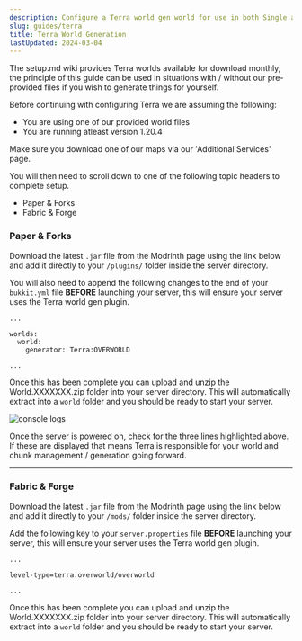 ```yaml
---
description: Configure a Terra world gen world for use in both Single and Multiplayer environments.
slug: guides/terra
title: Terra World Generation
lastUpdated: 2024-03-04
---
```



The setup.md wiki provides Terra worlds available for download monthly, the principle of this guide can be used in situations with / without our pre-provided files if you wish to generate things for yourself.

Before continuing with configuring Terra we are assuming the following:

<ul class="pl-5 list-disc">
    <li>You are using one of our provided world files</li>
    <li>You are running atleast version 1.20.4</li>
</ul>

Make sure you download one of our maps via our 'Additional Services' page.

<LinkCard
  title="Additional Services - Pregen Maps"
  description="Additional resources that are hosted by the setup.md team."
  href="/services"
/>

You will then need to scroll down to one of the following topic headers to complete setup.

<ul class="pl-5 list-disc">
    <li>Paper & Forks</li>
    <li>Fabric & Forge</li>
</ul>

### Paper & Forks

Download the latest `.jar` file from the Modrinth page using the link below and add it directly to your `/plugins/` folder inside the server directory.

<LinkCard
  title="Modrinth"
  description="View Terra's official Modrinth page for downloading the plugin."
  href="https://terra.polydev.org/install/versions.html#bukkit-versions"
/>

You will also need to append the following changes to the end of your `bukkit.yml` file **BEFORE** launching your server, this will ensure your server uses the Terra world gen plugin.

```
...

worlds:
  world:
    generator: Terra:OVERWORLD

...
```

Once this has been complete you can upload and unzip the World.XXXXXXX.zip folder into your server directory. This will automatically extract into a `world` folder and you should be ready to start your server.

<img src="https://smd.gg/dbi80nv" alt="console logs"/>

Once the server is powered on, check for the three lines highlighted above. If these are displayed that means Terra is responsible for your world and chunk management / generation going forward.

---

### Fabric & Forge

Download the latest `.jar` file from the Modrinth page using the link below and add it directly to your `/mods/` folder inside the server directory.

<LinkCard
  title="Modrinth"
  description="View Terra's official Modrinth page for downloading the mod."
  href="https://terra.polydev.org/install/versions.html#fabric"
/>

Add the following key to your `server.properties` file **BEFORE** launching your server, this will ensure your server uses the Terra world gen plugin.

```
...

level-type=terra:overworld/overworld

...
```

Once this has been complete you can upload and unzip the World.XXXXXXX.zip folder into your server directory. This will automatically extract into a `world` folder and you should be ready to start your server.
